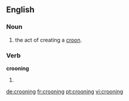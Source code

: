 ==English==

===Noun===
{{en-noun}}

# the act of creating a [[croon]].

===Verb===
'''crooning'''

# {{present participle of|croon}}

[[de:crooning]]
[[fr:crooning]]
[[pt:crooning]]
[[vi:crooning]]
